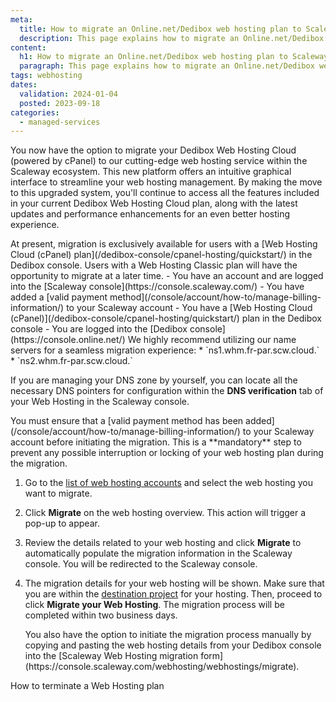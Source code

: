 ```yaml
---
meta:
  title: How to migrate an Online.net/Dedibox web hosting plan to Scaleway
  description: This page explains how to migrate an Online.net/Dedibox web hosting plan to Scaleway.
content:
  h1: How to migrate an Online.net/Dedibox web hosting plan to Scaleway
  paragraph: This page explains how to migrate an Online.net/Dedibox web hosting plan to Scaleway.
tags: webhosting
dates:
  validation: 2024-01-04
  posted: 2023-09-18
categories:
  - managed-services
---
```



You now have the option to migrate your Dedibox Web Hosting Cloud (powered by cPanel) to our cutting-edge web hosting service within the Scaleway ecosystem. This new platform offers an intuitive graphical interface to streamline your web hosting management. By making the move to this upgraded system, you'll continue to access all the features included in your current Dedibox Web Hosting Cloud plan, along with the latest updates and performance enhancements for an even better hosting experience.

<Message type="important">
    At present, migration is exclusively available for users with a [Web Hosting Cloud (cPanel) plan](/dedibox-console/cpanel-hosting/quickstart/) in the Dedibox console. Users with a Web Hosting Classic plan will have the opportunity to migrate at a later time.
</Message>

<Macro id="iam-requirements" />

<Message type="requirement">
  - You have an account and are logged into the [Scaleway console](https://console.scaleway.com/)
  - You have added a [valid payment method](/console/account/how-to/manage-billing-information/) to your Scaleway account
  - You have a [Web Hosting Cloud (cPanel)](/dedibox-console/cpanel-hosting/quickstart/) plan in the Dedibox console
  - You are logged into the [Dedibox console](https://console.online.net/)
</Message>

<Message type="tip">
  We highly recommend utilizing our name servers for a seamless migration experience:
    * `ns1.whm.fr-par.scw.cloud.`
    * `ns2.whm.fr-par.scw.cloud.`

  If you are managing your DNS zone by yourself, you can locate all the necessary DNS pointers for configuration within the **DNS verification** tab of your Web Hosting in the Scaleway console.
</Message>

<Message type="important">
  You must ensure that a [valid payment method has been added](/console/account/how-to/manage-billing-information/) to your Scaleway account before initiating the migration. This is a **mandatory** step to prevent any possible interruption or locking of your web hosting plan during the migration.
</Message>

1. Go to the [list of web hosting accounts](https://console.online.net/en/mut/list) and select the web hosting you want to migrate.
2. Click **Migrate** on the web hosting overview. This action will trigger a pop-up to appear.
3. Review the details related to your web hosting and click **Migrate** to automatically populate the migration information in the Scaleway console. You will be redirected to the Scaleway console.
4. The migration details for your web hosting will be shown. Make sure that you are within the [destination project](/console/organizations-and-projects/quickstart/) for your hosting. Then, proceed to click **Migrate your Web Hosting**.
    <Lightbox src="scaleway-webhosting-migrate-console.webp" alt="" />
    <Message type="note">
        The migration process will be completed within two business days.
    </Message>

    <Message type="tip">
      You also have the option to initiate the migration process manually by copying and pasting the web hosting details from your Dedibox console into the [Scaleway Web Hosting migration form](https://console.scaleway.com/webhosting/webhostings/migrate).
    </Message>

<Navigation title="See also">
  <PreviousButton to="/managed-services/webhosting/how-to/terminate-webhosting/">How to terminate a Web Hosting plan</PreviousButton>
</Navigation>